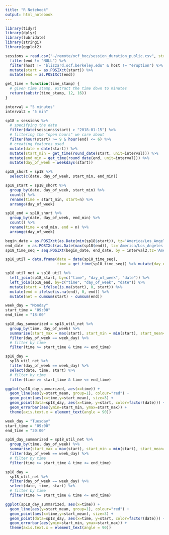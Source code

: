 ```yaml
---
title: "R Notebook"
output: html_notebook
---
```


```r
library(tidyr)
library(dplyr)
library(lubridate)
library(stringi)
library(ggplot2)
```

```r
sessions = read.csv("~/remote/ocf_boc/session_duration_public.csv", stringsAsFactors = F) %>%
  filter(end != "NULL") %>%
  filter(host != "blizzard.ocf.berkeley.edu" & host != "eruption") %>%
  mutate(start = as.POSIXct(start)) %>%
  mutate(end = as.POSIXct(end))
```

```r
get_time = function(time_stamp) {
  # given time stamp, extract the time down to minutes 
  return(substr(time_stamp, 12, 16))
}

interval = "5 minutes"
interval2 = "5 min"
```


```r
sp18 = sessions %>% 
  # specifying the date
  filter(date(sessions$start) > "2018-01-15") %>%
  # filtering the "open hours" we care about
  filter(hour(start) >= 9 & hour(end) <= 6) %>%
  # creating features used 
  mutate(date = date(start)) %>%
  mutate(start_min = get_time(round_date(start, unit=interval))) %>% 
  mutate(end_min = get_time(round_date(end, unit=interval))) %>%
  mutate(day_of_week = weekdays(start)) 

sp18_short = sp18 %>%
  select(c(date, day_of_week, start_min, end_min))
```

```r
sp18_start = sp18_short %>% 
  group_by(date, day_of_week, start_min) %>% 
  count() %>% 
  rename(time = start_min, start=n) %>% 
  arrange(day_of_week)

sp18_end = sp18_short %>% 
  group_by(date, day_of_week, end_min) %>% 
  count() %>% 
  rename(time = end_min, end = n) %>% 
  arrange(day_of_week)
```


```r
begin_date = as.POSIXct(as.Date(min(sp18$start)), tz='America/Los_Angeles') + 8*60*60
end_date  = as.POSIXct(as.Date(max(sp18$end)), tz='America/Los_Angeles')+ 8*60*60 
sp18_time_seq = seq.POSIXt(begin_date, end_date, by = interval2,tz='America/Los_Angeles')

sp18_util = data.frame(date = date(sp18_time_seq), 
                       time = get_time(sp18_time_seq)) %>% mutate(day_of_week = weekdays(date))
```


```r
sp18_util_net = sp18_util %>% 
  left_join(sp18_start, by=c("time", "day_of_week", "date")) %>% 
  left_join(sp18_end, by=c("time", "day_of_week", "date")) %>%
  mutate(start = ifelse(is.na(start), 0, start)) %>% 
  mutate(end = ifelse(is.na(end), 0, end)) %>%
  mutate(net = cumsum(start) - cumsum(end))
```


```r
week_day = "Monday"
start_time = "09:00" 
end_time = "18:00"

sp18_day_summarized = sp18_util_net %>% 
  group_by(time, day_of_week) %>% 
  summarise(start_max = max(start), start_min = min(start), start_mean=mean(start)) %>% 
  filter(day_of_week == week_day) %>%
  # filter by time
  filter(time >= start_time & time <= end_time)

sp18_day =
  sp18_util_net %>% 
  filter(day_of_week == week_day) %>%
  select(date, time, start) %>%
  # filter by time
  filter(time >= start_time & time <= end_time)

ggplot(sp18_day_summarized, aes(x=time)) +
  geom_line(aes(y=start_mean, group=1), colour="red") +
  geom_point(aes(x=time,y=start_mean), size=3) +
  geom_point(data=sp18_day, aes(x=time, y=start, color=factor(date))) +
  geom_errorbar(aes(ymin=start_min, ymax=start_max)) +
  theme(axis.text.x = element_text(angle = 90))
```

```r
week_day = "Tuesday"
start_time = "09:00" 
end_time = "20:00"

sp18_day_summarized = sp18_util_net %>% 
  group_by(time, day_of_week) %>% 
  summarise(start_max = max(start), start_min = min(start), start_mean=mean(start)) %>% 
  filter(day_of_week == week_day) %>%
  # filter by time
  filter(time >= start_time & time <= end_time)

sp18_day =
  sp18_util_net %>% 
  filter(day_of_week == week_day) %>%
  select(date, time, start) %>%
  # filter by time
  filter(time >= start_time & time <= end_time)

ggplot(sp18_day_summarized, aes(x=time)) +
  geom_line(aes(y=start_mean, group=1), colour="red") +
  geom_point(aes(x=time,y=start_mean), size=3) +
  geom_point(data=sp18_day, aes(x=time, y=start, color=factor(date))) +
  geom_errorbar(aes(ymin=start_min, ymax=start_max)) +
  theme(axis.text.x = element_text(angle = 90))
```


